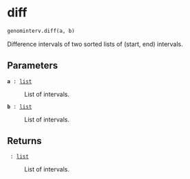 # diff { #genominterv.diff }

```python
genominterv.diff(a, b)
```

Difference intervals of two sorted lists of (start, end) intervals.

## Parameters {.doc-section .doc-section-parameters}

<code>[**a**]{.parameter-name} [:]{.parameter-annotation-sep} [[list](`list`)]{.parameter-annotation}</code>

:   List of intervals.

<code>[**b**]{.parameter-name} [:]{.parameter-annotation-sep} [[list](`list`)]{.parameter-annotation}</code>

:   List of intervals.

## Returns {.doc-section .doc-section-returns}

<code>[]{.parameter-name} [:]{.parameter-annotation-sep} [[list](`list`)]{.parameter-annotation}</code>

:   List of intervals.